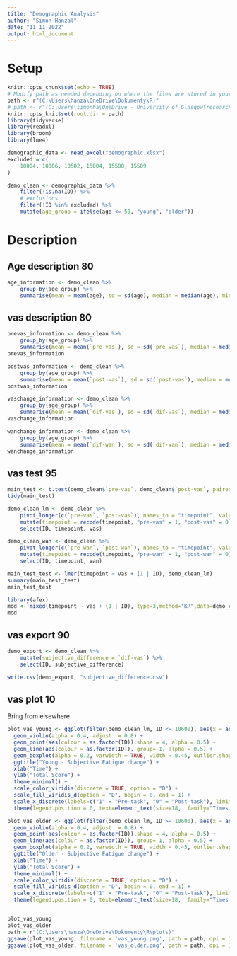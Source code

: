 ```yaml
---
title: "Demographic Analysis"
author: "Simon Hanzal"
date: "11 11 2022"
output: html_document
---
```

# Setup

```r
knitr::opts_chunk$set(echo = TRUE)
# Modify path as needed depending on where the files are stored in your device
path <- r"(C:\Users\hanza\OneDrive\Dokumenty\R)"
# path <- r"(C:\Users\simonha\OneDrive - University of Glasgow\research\data\exp1_data\compilation)"
knitr::opts_knit$set(root.dir = path)
library(tidyverse)
library(readxl)
library(broom)
library(lme4)
```

```r
demographic_data <- read_excel("demographic.xlsx")
excluded = c(
    10004, 10006, 10502, 15004, 15508, 15509
)
```


```r
demo_clean <- demographic_data %>%
    filter(!is.na(ID)) %>%
    # exclusions
    filter(!ID %in% excluded) %>%
    mutate(age_group = ifelse(age <= 50, "young", "older"))
```

# Description

## Age description 80

``` r
age_information <- demo_clean %>%
    group_by(age_group) %>%
    summarise(mean = mean(age), sd = sd(age), median = median(age), min = min(age), max = max(age), number = n())
```

## vas description 80

```r
prevas_information <- demo_clean %>%
    group_by(age_group) %>%
    summarise(mean = mean(`pre-vas`), sd = sd(`pre-vas`), median = median(`pre-vas`), min = min(`pre-vas`), max = max(`pre-vas`), number = n())
prevas_information

postvas_information <- demo_clean %>%
    group_by(age_group) %>%
    summarise(mean = mean(`post-vas`), sd = sd(`post-vas`), median = median(`pre-vas`), min = min(`post-vas`), max = max(`post-vas`), number = n())
postvas_information

vaschange_information <- demo_clean %>%
    group_by(age_group) %>%
    summarise(mean = mean(`dif-vas`), sd = sd(`dif-vas`), median = median(`dif-vas`), min = min(`dif-vas`), max = max(`dif-vas`), number = n())
vaschange_information

wanchange_information <- demo_clean %>%
    group_by(age_group) %>%
    summarise(mean = mean(`dif-wan`), sd = sd(`dif-wan`), median = median(`dif-wan`), min = min(`dif-wan`), max = max(`dif-wan`), number = n())
wanchange_information
```

## vas test 95
```r
main_test <- t.test(demo_clean$`pre-vas`, demo_clean$`post-vas`, paired = TRUE)
tidy(main_test)

demo_clean_lm <- demo_clean %>%
    pivot_longer(c(`pre-vas`, `post-vas`), names_to = "timepoint", values_to = "vas") %>%
    mutate(timepoint = recode(timepoint, "pre-vas" = 1, "post-vas" = 0)) %>%
    select(ID, timepoint, vas)

demo_clean_wan <- demo_clean %>%
    pivot_longer(c(`pre-wan`, `post-wan`), names_to = "timepoint", values_to = "wan") %>%
    mutate(timepoint = recode(timepoint, "pre-wan" = 1, "post-wan" = 0)) %>%
    select(ID, timepoint, wan)

main_test_test <- lmer(timepoint ~ vas + (1 | ID), demo_clean_lm)
summary(main_test_test)
main_test_test

library(afex)
mod <- mixed(timepoint ~ vas + (1 | ID), type=3,method="KR",data=demo_clean_lm) 
mod
```

## vas export 90

```r
demo_export <- demo_clean %>%
    mutate(subjective_difference = `dif-vas`) %>%
    select(ID, subjective_difference)

write.csv(demo_export, "subjective_difference.csv")
```


## vas plot 10
Bring from elsewhere

```r
plot_vas_young <- ggplot(filter(demo_clean_lm, ID <= 10600), aes(x = as.factor(timepoint), y = as.numeric(vas), fill = as.factor(timepoint))) +
  geom_violin(alpha = 0.4, adjust  = 0.8) +
  geom_point(aes(colour = as.factor(ID)),shape = 4, alpha = 0.5) +
  geom_line(aes(colour = as.factor(ID)), group= 1, alpha = 0.5) +
  geom_boxplot(alpha = 0.2, varwidth = TRUE, width = 0.45, outlier.shape = NA, coef = 0) +
  ggtitle("Young - Subjective Fatigue change") +
  xlab("Time") +
  ylab("Total Score") +
  theme_minimal() +
  scale_color_viridis(discrete = TRUE, option = "D") +
  scale_fill_viridis_d(option = "D", begin = 0, end = 1) +
  scale_x_discrete(labels=c("1" = "Pre-task", "0" = "Post-task"), limits=rev) +
  theme(legend.position = 0, text=element_text(size=18,  family="Times New Roman"), axis.text=element_text(size=16))

plot_vas_older <- ggplot(filter(demo_clean_lm, ID >= 10600), aes(x = as.factor(timepoint), y = as.numeric(vas), fill = as.factor(timepoint))) +
  geom_violin(alpha = 0.4, adjust  = 0.8) +
  geom_point(aes(colour = as.factor(ID)),shape = 4, alpha = 0.5) +
  geom_line(aes(colour = as.factor(ID)), group= 1, alpha = 0.5) +
  geom_boxplot(alpha = 0.2, varwidth = TRUE, width = 0.45, outlier.shape = NA, coef = 0) +
  ggtitle("Older - Subjective Fatigue change") +
  xlab("Time") +
  ylab("Total Score") +
  theme_minimal() +
  scale_color_viridis(discrete = TRUE, option = "D") +
  scale_fill_viridis_d(option = "D", begin = 0, end = 1) +
  scale_x_discrete(labels=c("1" = "Pre-task", "0" = "Post-task"), limits=rev) +
  theme(legend.position = 0, text=element_text(size=18,  family="Times New Roman"), axis.text=element_text(size=16))


plot_vas_young
plot_vas_older
path = r"(C:\Users\hanza\OneDrive\Dokumenty\R\plots)"
ggsave(plot_vas_young, filename = 'vas_young.png', path = path, dpi = 1200, type = 'cairo', width = 10, height = 4.5, units = 'in', bg = 'white')
ggsave(plot_vas_older, filename = 'vas_older.png', path = path, dpi = 1200, type = 'cairo', width = 10, height = 4.5, units = 'in', bg = 'white')

```

